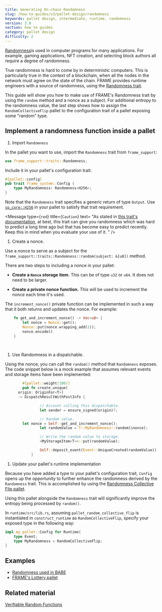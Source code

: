 ```yaml
---
title: Generating On-chain Randomness
slug: /how-to-guides/v3/pallet-design/randomness
keywords: pallet design, intermediate, runtime, randomness
version: 3.0 
section: how to guides
category: pallet design
difficulty: 2
---
```


[Randomness](/v3/runtime/randomness)is used in computer programs for many applications. For example, gaming applications, NFT creation, and selecting block authors all require a degree of randomness.

True randomness is hard to come by in deterministic computers. This is particularly true in the context of a blockchain, when all the nodes in the network must agree on the state of the chain. FRAME provides runtime engineers with a source of randomness, using the [Randomness trait](/rustdocs/latest/frame_support/traits/trait.Randomness.html).
        
This guide will show you how to make use of FRAME's Randomness trait by using the `random` method and a nonce as a subject. For additional entropy to the randomness value, the last step shows how to assign the `RandomCollectiveFlip` pallet to the configuration trait of a pallet exposing some "random" type.


## Implement a randomness function inside a pallet

1. Import `Randomness`

  In the pallet you want to use, import the `Randomness` trait from `frame_support`:

  ```rust
  use frame_support::traits::Randomness;
  ```

  Include it in your pallet's configuration trait:

  ```rust
  #[pallet::config]
  pub trait frame_system::Config {
      type MyRandomness: Randomness<H256>;
  }
  ```

  Note that the `Randomness` trait specifies a generic return of type `Output`. Use [`sp_core::H256`][h256-rustdocs] in your pallet to satisfy that trait requirement.

  <Message
    type={`red`}
    title={`Caution`}
    text=
      "As stated in
      [this trait's documentation](/rustdocs/latest/frame_support/traits/trait.Randomness.html),
      at best, this trait can give you randomness which was hard to predict a long time ago 
      but that has become easy to predict recently. 
      Keep this in mind when you evaluate your use of it.
      "
  />

1. Create a nonce.

  Use a nonce to serve as a subject for the `frame_support::traits::Randomness::random(subject: &[u8])` method.

  There are two steps to including a nonce in your pallet:

  * **Create a `Nonce` storage item.** This can be of type `u32` or `u64`. It does not need to be larger.

  * **Create a private nonce function.** This will be used to increment the nonce each time it's used.

  The `increment_nonce()` private function can be implemented in such a way that it both returns and updates the nonce. For example:

  ```rust
      fn get_and_increment_nonce() -> Vec<u8> {
          let nonce = Nonce::get();
          Nonce::put(nonce.wrapping_add(1));
          nonce.encode()
      }
  ```
  <br />
  <Message type='yellow' title='Note' text={`
  To learn more about [\`wrapping_add\`](/rustdocs/latest/funty/trait.IsInteger.html#tymethod.wrapping_add) and [\`encode()\`](/rustdocs/latest/frame_support/dispatch/trait.Encode.html#method.encode) in the Rust documentation.
  `}/>

1. Use Randomness in a dispatchable.

  Using the nonce, you can call the `random()` method that `Randomness` exposes. The code snippet below is a mock example that assumes relevant events and storage items have been implemented:

  ```rust
          #[pallet::weight(100)]
          pub fn create_unique(
        origin: OriginFor<T>)
        -> DispatchResultWithPostInfo {

                  // Account calling this dispatchable.
                  let sender = ensure_signed(origin)?;

                  // Random value.
          let nonce = Self::get_and_increment_nonce();
                  let randomValue = T::MyRandomness::random(&nonce);

                  // Write the random value to storage.
                  <MyStorageItem<T>>::put(randomValue);

                  Self::deposit_event(Event::UniqueCreated(randomValue));
              }
  ```

1. Update your pallet's runtime implementation

  Because you have added a type to your pallet's configuration trait, `Config` opens up the opportunity to further enhance the randomness derived by the `Randomness` trait. This is accomplished by using the [Randomness Collective Flip pallet][rcf-pallet-rustdocs].

  Using this pallet alongside the `Randomness` trait will significantly improve the entropy being processed by `random()`.

  In `runtime/src/lib.rs`, assuming `pallet_random_collective_flip` is instantiated in `construct_runtime` as `RandomCollectiveFlip`, specify your exposed
  type in the following way:

  ```rust
  impl my_pallet::Config for Runtime{
      type Event;
      type MyRandomness = RandomCollectiveFlip;
  }
  ```

## Examples

- [Randomness used in BABE](https://github.com/paritytech/substrate/blob/master/frame/babe/src/randomness.rs)
- [FRAME's Lottery pallet](https://github.com/paritytech/substrate/blob/master/frame/lottery/src/lib.rs#L471)

## Related material

[Verifiable Random Functions](https://en.wikipedia.org/wiki/Verifiable_random_function)

[h256-rustdocs]: /rustdocs/latest/sp_core/struct.H256.html
[rcf-pallet-rustdocs]: /rustdocs/latest/pallet_randomness_collective_flip/index.html
